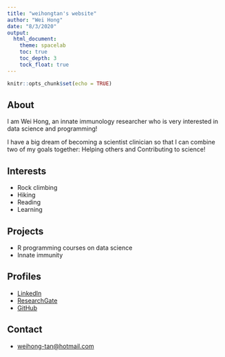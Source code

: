 ```yaml
---
title: "weihongtan's website"
author: "Wei Hong"
date: "8/3/2020"
output: 
  html_document:
    theme: spacelab
    toc: true
    toc_depth: 3
    tock_float: true
---
```


```r
knitr::opts_chunk$set(echo = TRUE)
```

## About

I am Wei Hong, an innate immunology researcher who is very interested in data science and programming!

I have a big dream of becoming a scientist clinician so that I can combine two of my goals together: Helping others and Contributing to science!

## Interests

* Rock climbing
* Hiking
* Reading
* Learning

## Projects

* R programming courses on data science
* Innate immunity

## Profiles 

* [LinkedIn](https://www.linkedin.com/in/wei-hong-tan-707511ba/)
* [ResearchGate](https://www.researchgate.net/profile/Wei_Hong_Tan4)
* [GitHub](http://github.com/weihongtan)

## Contact

* [weihong-tan@hotmail.com](mailto:weihong-tan@hotmail.com)
